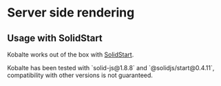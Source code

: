 
# Server side rendering

## Usage with SolidStart

Kobalte works out of the box with [SolidStart](https://start.solidjs.com/).

<Callout type="warning">
  Kobalte has been tested with `solid-js@1.8.8` and `@solidjs/start@0.4.11`, compatibility with other
  versions is not guaranteed.
</Callout>
